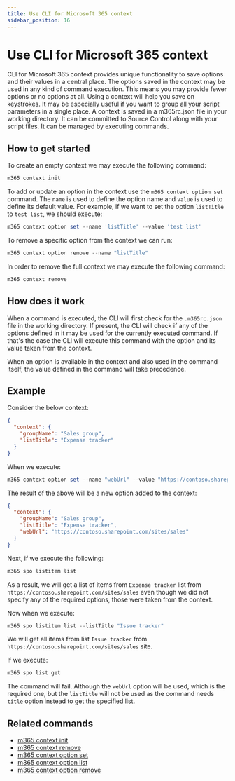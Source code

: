 ```yaml
---
title: Use CLI for Microsoft 365 context
sidebar_position: 16
---
```


# Use CLI for Microsoft 365 context

CLI for Microsoft 365 context provides unique functionality to save options and their values in a central place. The options saved in the context may be used in any kind of command execution. This means you may provide fewer options or no options at all. Using a context will help you save on keystrokes.
It may be especially useful if you want to group all your script parameters in a single place.
A context is saved in a m365rc.json file in your working directory. It can be committed to Source Control along with your script files. It can be managed by executing commands.

## How to get started

To create an empty context we may execute the following command:

```powershell
m365 context init
```

To add or update an option in the context use the `m365 context option set` command. The `name` is used to define the option name and `value` is used to define its default value. For example, if we want to set the option `listTitle` to `test list`, we should execute:

```powershell
m365 context option set --name 'listTitle' --value 'test list'
```

To remove a specific option from the context we can run:

```powershell
m365 context option remove --name "listTitle"
```

In order to remove the full context we may execute the following command:

```powershell
m365 context remove
```

## How does it work

When a command is executed, the CLI will first check for the `.m365rc.json` file in the working directory. If present, the CLI will check if any of the options defined in it may be used for the currently executed command. If that's the case the CLI will execute this command with the option and its value taken from the context.

When an option is available in the context and also used in the command itself, the value defined in the command will take precedence.

## Example

Consider the below context:

```json
{
  "context": {
    "groupName": "Sales group",
    "listTitle": "Expense tracker"
  }
}
```

When we execute:

```powershell
m365 context option set --name "webUrl" --value "https://contoso.sharepoint.com/sites/sales"
```

The result of the above will be a new option added to the context:

```json
{
  "context": {
    "groupName": "Sales group",
    "listTitle": "Expense tracker",
    "webUrl": "https://contoso.sharepoint.com/sites/sales"
  }
}
```

Next, if we execute the following:

```powershell
m365 spo listitem list
```

As a result, we will get a list of items from `Expense tracker` list from `https://contoso.sharepoint.com/sites/sales` even though we did not specify any of the required options, those were taken from the context.

Now when we execute:

```powershell
m365 spo listitem list --listTitle "Issue tracker"
```

We will get all items from list `Issue tracker` from `https://contoso.sharepoint.com/sites/sales` site.

If we execute:

```powershell
m365 spo list get
```

The command will fail. Although the `webUrl` option will be used, which is the required one, but the `listTitle` will not be used as the command needs `title` option instead to get the specified list.

## Related commands

- [m365 context init](../cmd/context/context-init.mdx)
- [m365 context remove](../cmd/context/context-remove.mdx)
- [m365 context option set](../cmd/context/option/option-set.mdx)
- [m365 context option list](../cmd/context/option/option-list.mdx)
- [m365 context option remove](../cmd/context/option/option-remove.mdx)
